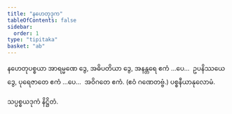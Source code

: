 ```yaml
---
title: "နဟေတုဒုက"
tableOfContents: false
sidebar:
  order: 1
type: "tipitaka"
basket: "ab"
---
```



<DynamicBreadcrumb />

<Division number="16">

<Paragraph number="574">
နဟေတုပစ္စယာ အာရမ္မဏေ ဒွေ, အဓိပတိယာ ဒွေ, အနန္တရေ ဧကံ …ပေ…  ဥပနိဿယေ ဒွေ, ပုရေဇာတေ ဧကံ …ပေ…  အဝိဂတေ ဧကံ. (ဧဝံ ဂဏေတဗ္ဗံ.)

</Paragraph>
</Division>

<Paragraph number="575" type="center">
ပစ္စနီယာနုလောမံ.

  
သပ္ပစ္စယဒုကံ နိဋ္ဌိတံ.
</Paragraph>